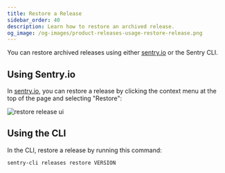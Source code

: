 ```yaml
---
title: Restore a Release
sidebar_order: 40
description: Learn how to restore an archived release.
og_image: /og-images/product-releases-usage-restore-release.png
---
```


You can restore archived releases using either [sentry.io](https://sentry.io) or the Sentry CLI.

## Using Sentry.io

In [sentry.io](https://sentry.io), you can restore a release by clicking the context menu at the top of the page and selecting "Restore":

![restore release ui](./img/release-restore.png)

## Using the CLI

In the CLI, restore a release by running this command:

```bash
sentry-cli releases restore VERSION
```
